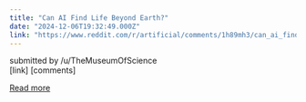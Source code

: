```yaml
---
title: "Can AI Find Life Beyond Earth?"
date: "2024-12-06T19:32:49.000Z"
link: "https://www.reddit.com/r/artificial/comments/1h89mh3/can_ai_find_life_beyond_earth/"
---
```


submitted by    /u/TheMuseumOfScience  
 [link]   [comments]

[Read more](https://www.reddit.com/r/artificial/comments/1h89mh3/can_ai_find_life_beyond_earth/)
